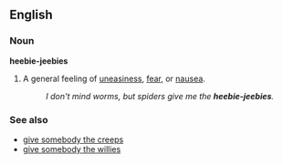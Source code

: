 ==English==
===Noun===
'''heebie-jeebies'''
#A general feeling of [[uneasiness]], [[fear]], or [[nausea]].
#:''I don't mind worms, but spiders give me the '''heebie-jeebies'''.''

===See also===
*[[give somebody the creeps]]
*[[give somebody the willies]]